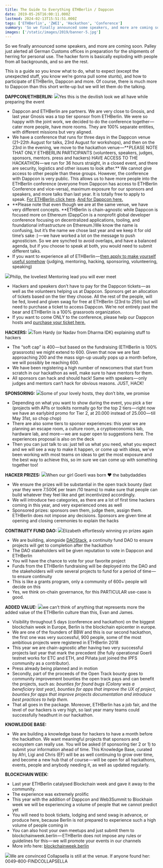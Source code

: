 ```yaml
---
title: The Guide to Everything ETHBerlin / Dappcon
date: 2019-05-26T16:00:11.000Z
lastmod: 2024-02-13T15:51:51.000Z
tags: ['ETHBerlin', 'ZWEI', 'Hackathon', 'Conference']
summary: 'So we finally announced some speakers, and more are coming soon. Palley just alerted all German Customs offices in preparation for the…'
images: ['/static/images/2019/banner-5.jpg']
---
```


So we finally announced some speakers, and more are coming soon. Palley just alerted all German Customs offices in preparation for the shipments of herring for personal use. The hacker form is basically exploding with people from all backgrounds, and so are the rest.

This is a guide so you know what to do, what to expect (except the unexpected stuff, you know we’re gonna pull some stunts), and how to participate of ETHBerlin, Dappcon and more. Of course, there is much more to Dappcon than this short write-up but we will let them do the talking.

**DAPPCON/ETHBERLIN:**
![](/static/images/2019/guide-1.jpg)Yes this is the devilish look we all have while preparing the event

- Dappcon and ETHBerlin are partners. We are very close to Gnosis, and last year Gnosis was a top tier sponsor from ETHBerlin. We were so happy with the joint work, we decided to do the conference together — cater more people, have more rooms. They are 100% separate entities, with different missions but very aligned.
- We have a conference that runs for three days in the Dappcon venue (21–22th August for talks, 23rd August for workshops), and then on the 23rd in the evening, we move to the hackathon venue —** PLEASE NOTE THAT ONLY ETHBERLIN PARTICIPANTS (volunteers, speakers, judges, sponsors, mentors. press and hackers) HAVE ACCESS TO THE HACKATHON — we run for 36 hours straight, in a closed event, and there are security, logistics and other issues to look after.** We cannot give access to other people than these groups. However, the conference with Dappcon is very public. This allows us to have more people into the ETHBerlin conference (everyone from Dappcon has access to ETHBerlin Conference and vice-versa), maximum exposure for our sponsors and speakers, and more talks than last year. It is totally free to apply to speak. [For ETHBerlin click here](https://ethberlinzwei.com/speak.html). [And for Dappcon here.](https://gnosis1.typeform.com/to/ZNV6Wf)
- **Please note that even though we are at the same venue, we have very different concepts. **ETHBerlin is chain-agnostic while Dappcon is focused more on Ethereum (DappCon is a nonprofit global developer conference focusing on decentralized applications, tooling, and foundational infrastructure on Ethereum.)We know the name is confusing, but it’s the name we chose last year and we keep it for old time’s sake :) — we have worked a lot on the message to push agnosticism. So we are synched to avoid overlaps, and have a balanced agenda, but if you choose to speak at both, you would need to submit different talks.
- If you want to experience all of ETHBerlin — [then apply to make yourself useful somehow](https://ethberlinzwei.com) (judging, mentoring, hacking, sponsoring, volunteering, speaking)

![](/static/images/2019/guide-2.jpg)Philip, the loveliest Mentoring lead you will ever meet

- Hackers and speakers don’t have to pay for the Dappcon tickets — as well as the volunteers helping us at Dappcon. Sponsors get an allocation of tickets based on the tier they choose. All the rest of the people, will be fed, loved and given swag for free at ETHBerlin (23rd to 25th) but will need to purchase a ticket to access Dappcon. We’re not entirely past the bear and ETHBerlin is a 100% grassroots organization.
- If you want to come ONLY to the conference, please help our Dappcon hosts and [purchase your ticket here.](https://www.weezevent.com/dappcon-2)

**HACKERS:**
![](/static/images/2019/guide-3.jpg)Tom Hardy (or Nadav from Dharma IDK) explaining stuff to hackers

- The “soft cap” is 400 — but based on the fundraising (ETHBerlin is 100% grassroots) we might extend to 600. Given that now we are fast approaching 200 and the mass sign-up usually pops up a month before, we will possibly be reaching 600.
- We have been registering a high number of newcomers that start from scratch in our hackathon as well, make sure to have mentors for them.
- All sponsors can hack and should hack! Same with speakers — only judges and mentors can’t hack for obvious reasons. JUST, HACK!

**SPONSORING:**
![](/static/images/2019/guide-4.jpg)Some of your lovely hosts, they don’t bite, we promise

- Depending on what you want to show during the event, you pick a tier (projects with APIs or toolkits normally go for the top 2 tiers — right now we have an earlybird promo for Tier 2, at 20.000 instead of 25.000 — till May 31st, so chop chop)
- There are also some tiers to sponsor experiences: this year we are planning an escape room, a culture room, a cryptoeconomics lab, hardware lab, and more — we are super open to suggestions here. The experiences proposal is also on the deck
- Then you can just talk to us: just tell us what you need, what you expect and we will see a way to make it happen, or come up with ideas, we’ve been working with most teams on ideas to get the most exposure and the best way to achieve this, so im sure we can come up with something together too!

**HACKER PRIZES:**
![](/static/images/2019/guide-5.jpg)When our girl Goerli was born ❤ the babydaddies

- We ensure the prizes will be substantial in the open track bounty (last year they were 7.500€ per team /10 teams) to make sure that people can build whatever they feel like and get incentivized accordingly.
- We will introduce two categories, as there are a lot of first time hackers coming in this year, and very experienced ones as well
- Sponsored prizes: sponsors own them, judge them, assign them. ETHBerlin does not impose any decisions. Sponsors are given time at opening and closing ceremonies to explain the hacks

**CONTINUITY FUND DAO:**
![](/static/images/2019/guide-6.jpg)Elizabeth effortlessly winning yo prizes again

- We are building, alongside [DAOStack,](https://daostack.io) a continuity fund DAO to ensure projects will get to completion after the hackathon
- The DAO stakeholders will be given reputation to vote in Dappcon and ETHBerlin
- You will have the chance to vote for your favorite project
- Funds from the ETHBerlin fundraising will be deployed into the DAO and the stakeholders will vote several projects to fund for a period of time — to ensure continuity
- This is like a grants program, only a community of 600+ people will decide on this
- Yes, we think on-chain governance, for this PARTICULAR use-case is good.

**ADDED VALUE:**
![](/static/images/2019/guide-7.jpg)we can’t think of anything that represents more the added value of the ETHBerlin culture than this, Evan and James.

- Visibility throughout 5 days (conference and hackathon) on the biggest blockchain week in Europe, Berlin is the blockchain epicenter in europe.
- We are one of the founders of BBW and this is our second hackathon, the first one was very successful, 900 people, some of the most ambitious projects were registered in ETHBerlin 2018
- This year we are chain-agnostic after having two very successful projects last year that mark the precedent (the fully operational Goerli testnet works for ETC and ETH, and Piñata just joined the IPFS community as a contributor).
- Press already being planned and in motion
- Secondly, part of the proceeds of the Open Track bounty goes to community improvement bounties the open track pays and can benefit the projects, such as: _bounties for found bugs (Colony was a beneficiary last year), bounties for apps that improve the UX of project, bounties for apps that improve projects documentation and introduce best practices to help them._
- That all goes in the package. Moreover, ETHBerlin has a job fair, and the level of our hackers is very high, so last year many teams could successfully headhunt in our hackathon.

**KNOWLEDGE BASE:**

- We are building a knowledge base for hackers to have a month before the hackathon. We want meaningful projects that sponsors and ecosystem can really use. You will be asked (if sponsoring tier 2 or 1) to submit your information ahead of time. This Knowledge Base, curated by Afri, Ligi and Chris (EF) will be as well continuing to grow over time, and become a new hub that of course — will be open for all hackathons, events, people and anybody needing it, as well as updated regularly.

**BLOCKCHAIN WEEK:**

- Last year ETHBerlin catalysed Blockchain week and gave it away to the community.
- The experience was extremely prolific
- This year with the addition of Dappcon and Web3Summit to Blockhain week we will be experiencing a volume of people that we cannot predict yet
- You will need to book tickets, lodging and send swag in advance, or produce here, because Berlin is not prepared to experience such a high volume of people coming in
- You can also host your own meetups and just submit them to blockchainweek.berlin — ETHBerlin does not impose any rules or guidelines for this — we will promote your events in our channels
- More info here: [blockchainweek.berlin](https://blockchainweek.berlin/)

![](/static/images/2019/guide-8.jpg)We are convinced Collapsella is still at the venue. If anyone found her: 0049–800-FINDCOLLAPSELLA
